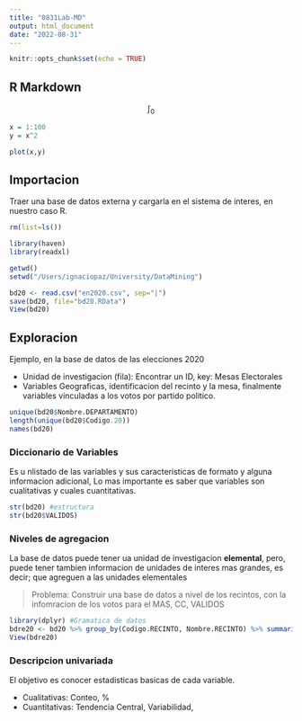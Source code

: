 ```yaml
---
title: "0831Lab-MD"
output: html_document
date: "2022-08-31"
---
```


```r
knitr::opts_chunk$set(echo = TRUE)
```

## R Markdown

$$\int_0$$

```r
x = 1:100
y = x^2
```

```r
plot(x,y)
```


## Importacion

Traer una base de datos externa y cargarla en el sistema de interes, en nuestro caso R.


```r
rm(list=ls())

library(haven)
library(readxl)

getwd()
setwd("/Users/ignaciopaz/University/DataMining")

bd20 <- read.csv("en2020.csv", sep="|")
save(bd20, file="bd20.RData")
View(bd20)
```

## Exploracion

Ejemplo, en la base de datos de las elecciones 2020

+ Unidad de investigacion (fila): Encontrar un ID, key: Mesas Electorales
+ Variables Geograficas, identificacion del recinto y la mesa, finalmente variables vinculadas a los votos por partido politico.


```r
unique(bd20$Nombre.DEPARTAMENTO)
length(unique(bd20$Codigo.20))
names(bd20)
```

### Diccionario de Variables

Es u nlistado de las variables y sus caracteristicas de formato y alguna informacion adicional, Lo mas importante es saber que variables son cualitativas y cuales cuantitativas.

```r
str(bd20) #estructura
str(bd20$VALIDOS)
```

### Niveles de agregacion

La base de datos puede tener ua unidad de investigacion **elemental**, pero, puede tener tambien informacion de unidades de interes mas grandes, es decir; que agreguen a las unidades elementales

> Problema: Construir una base de datos a nivel de los recintos, con la infomracion de los votos para el MAS, CC, VALIDOS

```r
library(dplyr) #Gramatica de datos
bdre20 <- bd20 %>% group_by(Codigo.RECINTO, Nombre.RECINTO) %>% summarise(sum(CC), sum(MAS.IPSP), sum(VALIDOS))
View(bdre20)
``` 

### Descripcion univariada

El objetivo es conocer estadisticas basicas de cada variable.

  + Cualitativas: Conteo, %
  + Cuantitativas: Tendencia Central, Variabilidad, 



